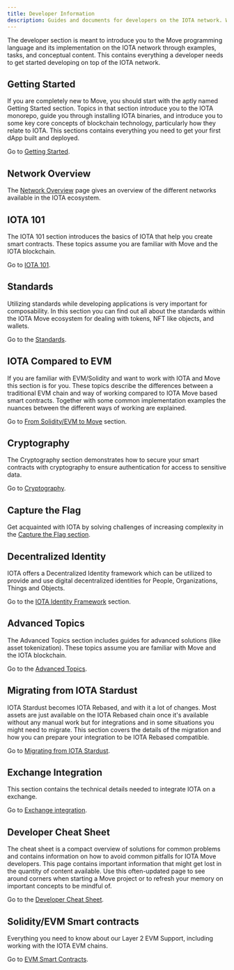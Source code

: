 ```yaml
---
title: Developer Information
description: Guides and documents for developers on the IOTA network. Whether you're just learning how to create smart contracts or are a Move expert, these guides help to fast-track your IOTA development.
---
```



The developer section is meant to introduce you to the Move programming language and its implementation on the IOTA network through examples, tasks, and conceptual content. This contains everything a developer needs to get started developing on top of the IOTA network.

## Getting Started

If you are completely new to Move, you should start with the aptly named Getting Started section. Topics in that section introduce you to the IOTA monorepo, guide you through installing IOTA binaries, and introduce you to some key core concepts of blockchain technology, particularly how they relate to IOTA. This sections contains everything you need to get your first dApp built and deployed.

Go to [Getting Started](getting-started/getting-started.mdx).

## Network Overview

The [Network Overview](network-overview.mdx) page gives an overview of the different networks available in the IOTA ecosystem.

## IOTA 101

The IOTA 101 section introduces the basics of IOTA that help you create smart contracts. These topics assume you are familiar with Move and the IOTA blockchain.

Go to [IOTA 101](iota-101/iota-101.mdx).

## Standards

Utilizing standards while developing applications is very important for composability. In this section you can find out all about the standards within the IOTA Move ecosystem for dealing with tokens, NFT like objects, and wallets.

Go to the [Standards](/developer/standards).

## IOTA Compared to EVM

If you are familiar with EVM/Solidity and want to work with IOTA and Move this section is for you. These topics describe the differences between a traditional EVM chain and way of working compared to IOTA Move based smart contracts. Together with some common implementation examples the nuances between the different ways of working are explained.

Go to [From Solidity/EVM to Move](evm-to-move/evm-to-move.mdx) section.

## Cryptography

The Cryptography section demonstrates how to secure your smart contracts with cryptography to ensure authentication for access to sensitive data.

Go to [Cryptography](cryptography.mdx).

## Capture the Flag

Get acquainted with IOTA by solving challenges of increasing complexity in the [Capture the Flag section](iota-move-ctf/introduction.mdx).

## Decentralized Identity

IOTA offers a Decentralized Identity framework which can be utilized to provide and use digital decentralized identities for People, Organizations, Things and Objects.

Go to the [IOTA Identity Framework](/iota-identity/) section.

## Advanced Topics

The Advanced Topics section includes guides for advanced solutions (like asset tokenization). These topics assume you are familiar with Move and the IOTA blockchain.

Go to the [Advanced Topics](advanced.mdx).

## Migrating from IOTA Stardust

IOTA Stardust becomes IOTA Rebased, and with it a lot of changes. Most assets are just available on the IOTA Rebased chain once it's available without any manual work but for integrations and in some situations you might need to migrate. This section covers the details of the migration and how you can prepare your integration to be IOTA Rebased compatible.

Go to [Migrating from IOTA Stardust](stardust/stardust-migration.mdx).

## Exchange Integration

This section contains the technical details needed to integrate IOTA on a exchange.

Go to [Exchange integration](exchange-integration/exchange-integration.mdx).

## Developer Cheat Sheet

The cheat sheet is a compact overview of solutions for common problems and contains information on how to avoid common pitfalls for IOTA Move developers. This page contains important information that might get lost in the quantity of content available. Use this often-updated page to see around corners when starting a Move project or to refresh your memory on important concepts to be mindful of.

Go to the [Developer Cheat Sheet](dev-cheat-sheet.mdx).

## Solidity/EVM Smart contracts

<NotAvailableOnTestnet />

Everything you need to know about our Layer 2 EVM Support, including working with the IOTA EVM chains. 

Go to [EVM Smart Contracts](https://wiki.iota.org/isc/introduction/).
